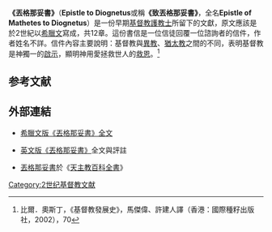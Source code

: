 '''《丟格那妥書》'''（'''Epistle to Diognetus'''或稱'''《致丟格那妥書》'''，全名'''Epistle of Mathetes to Diognetus'''）是一份早期[[基督教|基督教]][[護教士|護教士]]所留下的文獻，原文應該是於2世紀以[[希臘文|希臘文]]寫成，共12章。這份書信是一位信徒回覆一位諮詢者的信件，作者姓名不詳。信件內容主要說明：基督教與[[異教|異教]]、[[猶太教|猶太教]]之間的不同，表明基督教是神獨一的[[啟示|啟示]]，顯明神用愛拯救世人的[[救恩|救恩]]。<ref>比爾．奧斯丁，《基督教發展史》，馬傑偉、許建人譯（香港：國際種籽出版社，2002），70</ref>

== 参考文献 ==
{{Reflist}}

== 外部連結 ==
* {{el icon}}[http://www.ccel.org/l/lake/fathers/diognetus.htm 希臘文版《丟格那妥書》全文]{{Wayback|url=http://www.ccel.org/l/lake/fathers/diognetus.htm |date=20200923203247 }}
* {{en icon}}[http://www.earlychristianwritings.com/diognetus.html 英文版《丟格那妥書》]{{Wayback|url=http://www.earlychristianwritings.com/diognetus.html |date=20201108125813 }}全文與評註
* {{en icon}}[[:wikisource:en:Catholic_Encyclopedia_(1913)/Epistle_to_Diognetus|丟格那妥書]]於《[[天主教百科全書|天主教百科全書]]》

{{Authority control}}
{{Christianity-stub}}

[[Category:2世纪基督教文献|Category:2世纪基督教文献]]